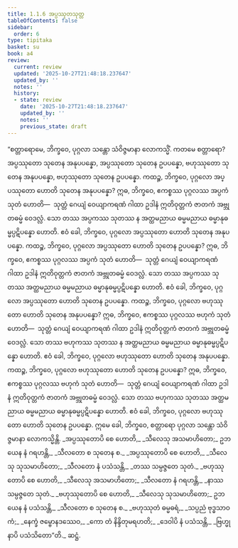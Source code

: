```yaml
---
title: 1.1.6 အပ္ပဿုတသုတ္တ
tableOfContents: false
sidebar:
  order: 6
type: tipitaka
basket: su
book: a4
review:
  current: review
  updated: '2025-10-27T21:48:18.237647'
  updated_by: ''
  notes: ''
  history:
  - state: review
    date: '2025-10-27T21:48:18.237647'
    updated_by: ''
    notes: ''
    previous_state: draft
---
```



<ReviewStatus review={frontmatter.review} showDetails={true} />

<HypothesisAnnotation frontmatter={frontmatter} />

<DynamicBreadcrumb />

<Division number="6" book="a4" e="ch" v="15" p="312">

<Paragraph number="34" book="a4">
“စတ္တာရောမေ, ဘိက္ခဝေ, ပုဂ္ဂလာ သန္တော သံဝိဇ္ဇမာနာ လောကသ္မိံ. ကတမေ စတ္တာရော? အပ္ပဿုတော သုတေန အနုပပန္နော, အပ္ပဿုတော သုတေန ဥပပန္နော, ဗဟုဿုတော သုတေန အနုပပန္နော, ဗဟုဿုတော သုတေန ဥပပန္နော. ကထဉ္စ, ဘိက္ခဝေ, ပုဂ္ဂလော အပ္ပဿုတော ဟောတိ သုတေန အနုပပန္နော? ဣဓ, ဘိက္ခဝေ, ဧကစ္စဿ ပုဂ္ဂလဿ အပ္ပကံ သုတံ ဟောတိ—  သုတ္တံ ဂေယျံ ဝေယျာကရဏံ ဂါထာ ဥဒါနံ ဣတိဝုတ္တကံ ဇာတကံ အဗ္ဘုတဓမ္မံ ဝေဒလ္လံ. သော တဿ အပ္ပကဿ သုတဿ န အတ္ထမညာယ ဓမ္မမညာယ ဓမ္မာနုဓမ္မပ္ပဋိပန္နော ဟောတိ. ဧဝံ ခေါ, ဘိက္ခဝေ, ပုဂ္ဂလော အပ္ပဿုတော ဟောတိ သုတေန အနုပပန္နော.
</Paragraph>

<Paragraph number="35" book="a4">
ကထဉ္စ, ဘိက္ခဝေ, ပုဂ္ဂလော အပ္ပဿုတော ဟောတိ သုတေန ဥပပန္နော? ဣဓ, ဘိက္ခဝေ, ဧကစ္စဿ ပုဂ္ဂလဿ အပ္ပကံ သုတံ ဟောတိ—  သုတ္တံ ဂေယျံ ဝေယျာကရဏံ ဂါထာ ဥဒါနံ ဣတိဝုတ္တကံ ဇာတကံ အဗ္ဘုတဓမ္မံ ဝေဒလ္လံ. သော တဿ အပ္ပကဿ သုတဿ အတ္ထမညာယ ဓမ္မမညာယ ဓမ္မာနုဓမ္မပ္ပဋိပန္နော ဟောတိ. ဧဝံ ခေါ, ဘိက္ခဝေ, ပုဂ္ဂလော အပ္ပဿုတော ဟောတိ သုတေန ဥပပန္နော.
</Paragraph>

<Paragraph number="36" book="a4">
ကထဉ္စ, ဘိက္ခဝေ, ပုဂ္ဂလော ဗဟုဿုတော ဟောတိ သုတေန အနုပပန္နော? ဣဓ, ဘိက္ခဝေ, ဧကစ္စဿ ပုဂ္ဂလဿ ဗဟုကံ သုတံ ဟောတိ—  သုတ္တံ ဂေယျံ ဝေယျာကရဏံ ဂါထာ ဥဒါနံ ဣတိဝုတ္တကံ ဇာတကံ အဗ္ဘုတဓမ္မံ ဝေဒလ္လံ. သော တဿ ဗဟုကဿ သုတဿ န အတ္ထမညာယ ဓမ္မမညာယ ဓမ္မာနုဓမ္မပ္ပဋိပန္နော ဟောတိ. ဧဝံ ခေါ, ဘိက္ခဝေ, ပုဂ္ဂလော ဗဟုဿုတော ဟောတိ သုတေန အနုပပန္နော.
</Paragraph>

<Paragraph number="37" book="a4">
ကထဉ္စ, ဘိက္ခဝေ, ပုဂ္ဂလော ဗဟုဿုတော ဟောတိ သုတေန ဥပပန္နော? ဣဓ, ဘိက္ခဝေ, ဧကစ္စဿ ပုဂ္ဂလဿ ဗဟုကံ သုတံ ဟောတိ—  သုတ္တံ ဂေယျံ ဝေယျာကရဏံ ဂါထာ ဥဒါနံ ဣတိဝုတ္တကံ ဇာတကံ အဗ္ဘုတဓမ္မံ ဝေဒလ္လံ. သော တဿ ဗဟုကဿ သုတဿ အတ္ထမညာယ ဓမ္မမညာယ ဓမ္မာနုဓမ္မပ္ပဋိပန္နော ဟောတိ. ဧဝံ ခေါ, ဘိက္ခဝေ, ပုဂ္ဂလော ဗဟုဿုတော ဟောတိ သုတေန ဥပပန္နော. ဣမေ ခေါ, ဘိက္ခဝေ, စတ္တာရော ပုဂ္ဂလာ သန္တော သံဝိဇ္ဇမာနာ လောကသ္မိန္တိ.
</Paragraph>

<Paragraph number="38" type="verses" book="a4">
_အပ္ပဿုတောပိ စေ ဟောတိ,_  
_သီလေသု အသမာဟိတော;_  
ဥဘယေန နံ ဂရဟန္တိ,_  
_သီလတော စ သုတေန စ._  

</Paragraph>

<Paragraph number="39" type="verses" book="a4">
_အပ္ပဿုတောပိ စေ ဟောတိ,_  
_သီလေသု သုသမာဟိတော;_  
_သီလတော နံ ပသံသန္တိ,_  
_တဿ သမ္ပဇ္ဇတေ သုတံ._  

</Paragraph>

<Paragraph number="40" type="verses" book="a4">
_ဗဟုဿုတောပိ စေ ဟောတိ,_  
_သီလေသု အသမာဟိတော;_  
_သီလတော နံ ဂရဟန္တိ,_  
_နာဿ သမ္ပဇ္ဇတေ သုတံ._  

</Paragraph>

<Paragraph number="41" type="verses" book="a4">
_ဗဟုဿုတောပိ စေ ဟောတိ,_  
_သီလေသု သုသမာဟိတော;_  
ဥဘယေန နံ ပသံသန္တိ,_  
_သီလတော စ သုတေန စ._  

</Paragraph>

<Paragraph number="42" type="verses" book="a4">
_ဗဟုဿုတံ ဓမ္မဓရံ,_  
_သပ္ပညံ ဗုဒ္ဓသာဝကံ;_  
_နေက္ခံ ဇမ္ဗောနဒဿေဝ,_  
_ကော တံ နိန္ဒိတုမရဟတိ;_  
_ဒေဝါပိ နံ ပသံသန္တိ,_  
_ဗြဟ္မုနာပိ ပသံသိတော”တိ._  


</Paragraph>
</Division>

<Paragraph number="43" type="center" book="a4">
ဆဋ္ဌံ.
</Paragraph>